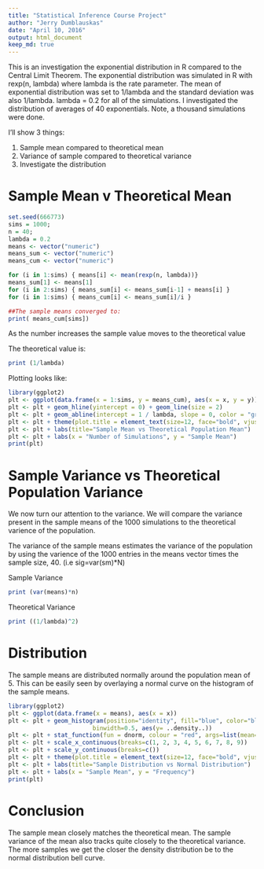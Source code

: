 ---
title: "Statistical Inference Course Project"
author: "Jerry Dumblauskas"
date: "April 10, 2016"
output: html_document
keep_md: true
---

This is an investigation the exponential distribution in R compared to the Central Limit Theorem. The exponential distribution was simulated in R with rexp(n, lambda) where lambda is the rate parameter. The mean of exponential distribution was set to 1/lambda and the standard deviation was also 1/lambda. lambda = 0.2 for all of the simulations. I investigated the distribution of averages of 40 exponentials. Note, a thousand simulations were done.

I'll show 3 things:

  1. Sample mean compared to theoretical mean
  2. Variance of sample compared to theoretical variance
  3. Investigate the distribution

# Sample Mean v Theoretical Mean

```{r}
set.seed(666773)
sims = 1000; 
n = 40; 
lambda = 0.2
means <- vector("numeric")
means_sum <- vector("numeric")
means_cum <- vector("numeric")

for (i in 1:sims) { means[i] <- mean(rexp(n, lambda))}
means_sum[1] <- means[1]
for (i in 2:sims) { means_sum[i] <- means_sum[i-1] + means[i] }
for (i in 1:sims) { means_cum[i] <- means_sum[i]/i }

##The sample means converged to:
print( means_cum[sims])
```

As the number increases the sample value moves to the theoretical value

The theoretical value is:
```{r}
print (1/lambda)
```
Plotting looks like:
```{r}
library(ggplot2)
plt <- ggplot(data.frame(x = 1:sims, y = means_cum), aes(x = x, y = y))
plt <- plt + geom_hline(yintercept = 0) + geom_line(size = 2)
plt <- plt + geom_abline(intercept = 1 / lambda, slope = 0, color = "green", size = 1)
plt <- plt + theme(plot.title = element_text(size=12, face="bold", vjust=2, hjust=0.5))
plt <- plt + labs(title="Sample Mean vs Theoretical Population Mean")
plt <- plt + labs(x = "Number of Simulations", y = "Sample Mean")
print(plt) 
```

# Sample Variance vs Theoretical Population Variance
We now turn our attention to the variance. We will compare the variance present in the sample means of the 1000 simulations to the theoretical varience of the population.

The variance of the sample means estimates the variance of the population by using the varience of the 1000 entries in the means vector times the sample size, 40. (i.e sig=var(sm)*N)

Sample Variance
```{r}
print (var(means)*n)

```

Theoretical Variance
```{r}
print ((1/lambda)^2)
```

# Distribution
The sample means are distributed normally around the population mean of 5. This can be easily seen by overlaying a normal curve on the histogram of the sample means.
```{r}
library(ggplot2)
plt <- ggplot(data.frame(x = means), aes(x = x))
plt <- plt + geom_histogram(position="identity", fill="blue", color="black", alpha=0.2, 
                        binwidth=0.5, aes(y= ..density..))
plt <- plt + stat_function(fun = dnorm, colour = "red", args=list(mean=5))
plt <- plt + scale_x_continuous(breaks=c(1, 2, 3, 4, 5, 6, 7, 8, 9))
plt <- plt + scale_y_continuous(breaks=c()) 
plt <- plt + theme(plot.title = element_text(size=12, face="bold", vjust=2, hjust=0.5))
plt <- plt + labs(title="Sample Distribution vs Normal Distribution")
plt <- plt + labs(x = "Sample Mean", y = "Frequency")
print(plt) 
```

# Conclusion
The sample mean closely matches the theoretical mean. The sample variance of the mean also tracks quite closely to the theoretical variance.  The more samples we get the closer the density distribution be to the normal distribution bell curve.